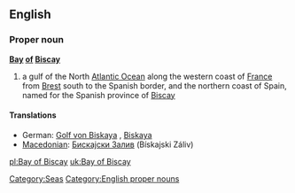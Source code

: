 ==English==
{{wikipedia}}

===Proper noun===
'''[[bay|Bay]] [[of]] [[Biscay]]'''

# a gulf of the North [[Atlantic Ocean]] along the western coast of [[France]] from [[Brest]] south to the Spanish border, and the northern coast of Spain, named for the Spanish province of [[Biscay]]

====Translations====
*German: [[Golf von Biskaya]] {{m}}, [[Biskaya]] {{f}}
*[[Macedonian]]: [[Бискајски Залив]] (Bískajski Záliv) {{m}}

[[Category:Seas]]
[[Category:English proper nouns]]

[[pl:Bay of Biscay]]
[[uk:Bay of Biscay]]